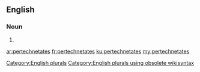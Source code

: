 ==English==

===Noun===
{{head|en}}

# {{plural of|pertechnetate}}

[[Category:English plurals]][[Category:English plurals using obsolete wikisyntax]]

[[ar:pertechnetates]]
[[fr:pertechnetates]]
[[ku:pertechnetates]]
[[my:pertechnetates]]